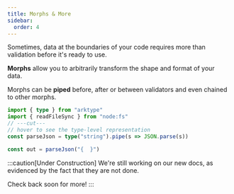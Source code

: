 ```yaml
---
title: Morphs & More
sidebar:
  order: 4
---
```


Sometimes, data at the boundaries of your code requires more than validation before it's ready to use.

**Morphs** allow you to arbitrarily transform the shape and format of your data.

Morphs can be **piped** before, after or between validators and even chained to other morphs.

```ts
import { type } from "arktype"
import { readFileSync } from "node:fs"
// ---cut---
// hover to see the type-level representation
const parseJson = type("string").pipe(s => JSON.parse(s))

const out = parseJson("{  }")
```

:::caution[Under Construction]
We're still working on our new docs, as evidenced by the fact that they are not done.

Check back soon for more!
:::
